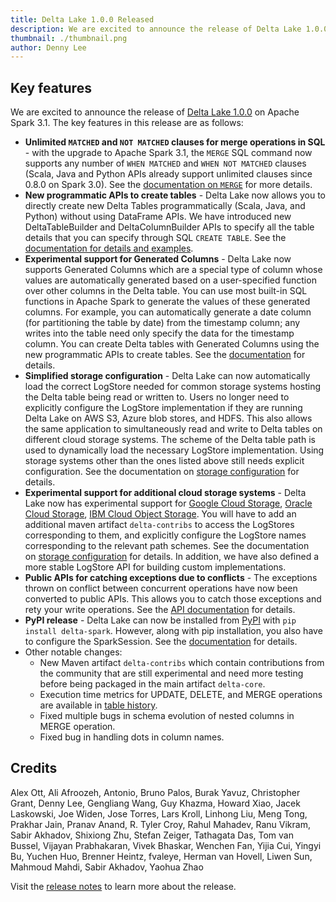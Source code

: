 ```yaml
---
title: Delta Lake 1.0.0 Released
description: We are excited to announce the release of Delta Lake 1.0.0 on Apache Spark 3.1.
thumbnail: ./thumbnail.png
author: Denny Lee
---
```


## Key features

We are excited to announce the release of [Delta Lake 1.0.0](https://github.com/delta-io/delta/releases/tag/v1.0.0) on Apache Spark 3.1. The key features in this release are as follows:

- **Unlimited `MATCHED` and `NOT MATCHED` clauses for merge operations in SQL** - with the upgrade to Apache Spark 3.1, the `MERGE` SQL command now supports any number of `WHEN MATCHED` and `WHEN NOT MATCHED` clauses (Scala, Java and Python APIs already support unlimited clauses since 0.8.0 on Spark 3.0). See the [documentation on `MERGE`](https://docs.delta.io/1.0.0/delta-update.html#operation-semantics) for more details.
- **New programmatic APIs to create tables** - Delta Lake now allows you to directly create new Delta Tables programmatically (Scala, Java, and Python) without using DataFrame APIs. We have introduced new DeltaTableBuilder and DeltaColumnBuilder APIs to specify all the table details that you can specify through SQL `CREATE TABLE`. See the [documentation for details and examples](https://docs.delta.io/1.0.0/delta-batch.html#create-a-table).
- **Experimental support for Generated Columns** - Delta Lake now supports Generated Columns which are a special type of column whose values are automatically generated based on a user-specified function over other columns in the Delta table. You can use most built-in SQL functions in Apache Spark to generate the values of these generated columns. For example, you can automatically generate a date column (for partitioning the table by date) from the timestamp column; any writes into the table need only specify the data for the timestamp column. You can create Delta tables with Generated Columns using the new programmatic APIs to create tables. See the [documentation](https://docs.delta.io/1.0.0/delta-batch.html#use-generated-columns) for details.
- **Simplified storage configuration** - Delta Lake can now automatically load the correct LogStore needed for common storage systems hosting the Delta table being read or written to. Users no longer need to explicitly configure the LogStore implementation if they are running Delta Lake on AWS S3, Azure blob stores, and HDFS. This also allows the same application to simultaneously read and write to Delta tables on different cloud storage systems. The scheme of the Delta table path is used to dynamically load the necessary LogStore implementation. Using storage systems other than the ones listed above still needs explicit configuration. See the documentation on [storage configuration](https://docs.delta.io/1.0.0/delta-storage.html) for details.
- **Experimental support for additional cloud storage systems** - Delta Lake now has experimental support for [Google Cloud Storage](https://cloud.google.com/storage), [Oracle Cloud Storage](https://www.oracle.com/cloud/storage/), [IBM Cloud Object Storage](https://www.ibm.com/cloud/object-storage). You will have to add an additional maven artifact `delta-contribs` to access the LogStores corresponding to them, and explicitly configure the LogStore names corresponding to the relevant path schemes. See the documentation on [storage configuration](https://delta.io/news/delta-lake-1-0-0-released/) for details. In addition, we have also defined a more stable LogStore API for building custom implementations.
- **Public APIs for catching exceptions due to conflicts** - The exceptions thrown on conflict between concurrent operations have now been converted to public APIs. This allows you to catch those exceptions and rety your write operations. See the [API documentation](https://delta.io/news/delta-lake-1-0-0-released/) for details.
- **PyPI release** - Delta Lake can now be installed from [PyPI](https://pypi.org/project/delta-spark/1.0.0/) with `pip install delta-spark`. However, along with pip installation, you also have to configure the SparkSession. See the [documentation](https://docs.delta.io/1.0.0/quick-start.html#set-up-project) for details.
- Other notable changes:
  - New Maven artifact `delta-contribs` which contain contributions from the community that are still experimental and need more testing before being packaged in the main artifact `delta-core`.
  - Execution time metrics for UPDATE, DELETE, and MERGE operations are available in [table history](https://docs.delta.io/1.0.0/delta-utility.html#operation-metrics-keys).
  - Fixed multiple bugs in schema evolution of nested columns in MERGE operation.
  - Fixed bug in handling dots in column names.

## Credits

Alex Ott, Ali Afroozeh, Antonio, Bruno Palos, Burak Yavuz, Christopher Grant, Denny Lee, Gengliang Wang, Guy Khazma, Howard Xiao, Jacek Laskowski, Joe Widen, Jose Torres, Lars Kroll, Linhong Liu, Meng Tong, Prakhar Jain, Pranav Anand, R. Tyler Croy, Rahul Mahadev, Ranu Vikram, Sabir Akhadov, Shixiong Zhu, Stefan Zeiger, Tathagata Das, Tom van Bussel, Vijayan Prabhakaran, Vivek Bhaskar, Wenchen Fan, Yijia Cui, Yingyi Bu, Yuchen Huo, Brenner Heintz, fvaleye, Herman van Hovell, Liwen Sun, Mahmoud Mahdi, Sabir Akhadov, Yaohua Zhao

Visit the [release notes](https://github.com/delta-io/delta/releases/tag/v1.0.0) to learn more about the release.
